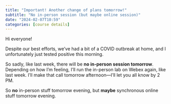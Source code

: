 ```yaml
---
title: "Important! Another change of plans tomorrow!"
subtitle: "No in-person session (but maybe online session)"
date: "2024-02-07T10:59"
categories: [course details]
---
```


Hi everyone!

Despite our best efforts, we've had a bit of a COVID outbreak at home, and I unfortunately just tested positive this morning.

So sadly, like last week, there will be **no in-person session tomorrow**. Depending on how I'm feeling, I'll run the in-person lab on Webex again, like last week. I'll make that call tomorrow afternoon—I'll let you all know by 2 PM. 

So **no** in-person stuff tomorrow evening, but **maybe** synchronous online stuff tomorrow evening.
